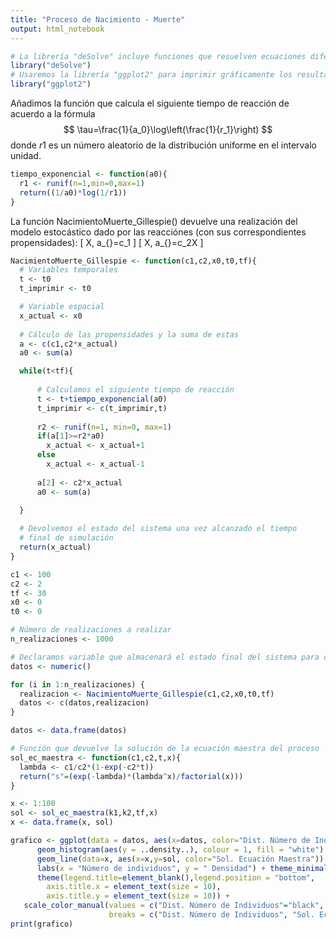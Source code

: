 ---
title: "Proceso de Nacimiento - Muerte"
output: html_notebook
---

```{r}
# La librería "deSolve" incluye funciones que resuelven ecuaciones diferenciales ordinarias
library("deSolve")
# Usaremos la librería "ggplot2" para imprimir gráficamente los resultados
library("ggplot2")
```

Añadimos la función que calcula el siguiente tiempo de reacción de
acuerdo a la fórmula $$
  \tau=\frac{1}{a_0}\log\left(\frac{1}{r_1}\right)
$$ donde $r1$ es un número aleatorio de la distribución uniforme en el
intervalo unidad.

```{r}
tiempo_exponencial <- function(a0){
  r1 <- runif(n=1,min=0,max=1)
  return((1/a0)*log(1/r1))
}
```

La función NacimientoMuerte_Gillespie() devuelve una realización del modelo
estocástico dado por las reacciónes (con sus correspondientes propensidades):
\[
  \emptyset\rightarrow X, \quad a_{\text{nacimiento}}=c_1
\]
\[
  X\rightarrow \emptyset, \quad a_{\text{muerte}}=c_2X
\]

```{r}
NacimientoMuerte_Gillespie <- function(c1,c2,x0,t0,tf){
  # Variables temporales
  t <- t0
  t_imprimir <- t0

  # Variable espacial 
  x_actual <- x0
  
  # Cálculo de las propensidades y la suma de estas
  a <- c(c1,c2*x_actual)
  a0 <- sum(a)

  while(t<tf){
      
      # Calculamos el siguiente tiempo de reacción
      t <- t+tiempo_exponencial(a0)
      t_imprimir <- c(t_imprimir,t)
      
      r2 <- runif(n=1, min=0, max=1)
      if(a[1]>=r2*a0)
        x_actual <- x_actual+1
      else
        x_actual <- x_actual-1
      
      a[2] <- c2*x_actual
      a0 <- sum(a)

  }
  
  # Devolvemos el estado del sistema una vez alcanzado el tiempo 
  # final de simulación
  return(x_actual)
}

```


```{r}
c1 <- 100
c2 <- 2
tf <- 30
x0 <- 0
t0 <- 0

# Número de realizaciones a realizar
n_realizaciones <- 1000

# Declaramos variable que almacenará el estado final del sistema para cada realización
datos <- numeric()

for (i in 1:n_realizaciones) {
  realizacion <- NacimientoMuerte_Gillespie(c1,c2,x0,t0,tf)
  datos <- c(datos,realizacion)
}

datos <- data.frame(datos)
```


```{r}
# Función que devuelve la solución de la ecuación maestra del proceso
sol_ec_maestra <- function(c1,c2,t,x){
  lambda <- c1/c2*(1-exp(-c2*t))
  return("s"=(exp(-lambda)*(lambda^x)/factorial(x)))
}
```


```{r}
x <- 1:100
sol <- sol_ec_maestra(k1,k2,tf,x)
x <- data.frame(x, sol)

grafico <- ggplot(data = datos, aes(x=datos, color="Dist. Número de Individuos")) + 
      geom_histogram(aes(y = ..density..), colour = 1, fill = "white") + 
      geom_line(data=x, aes(x=x,y=sol, color="Sol. Ecuación Maestra")) +
      labs(x = "Número de individuos", y = " Densidad") + theme_minimal() +
      theme(legend.title=element_blank(),legend.position = "bottom",
        axis.title.x = element_text(size = 10),  
        axis.title.y = element_text(size = 10)) +
   scale_color_manual(values = c("Dist. Número de Individuos"="black", "Sol. Ecuación Maestra" = "red"),
                      breaks = c("Dist. Número de Individuos", "Sol. Ecuación Maestra"))
print(grafico)
```


